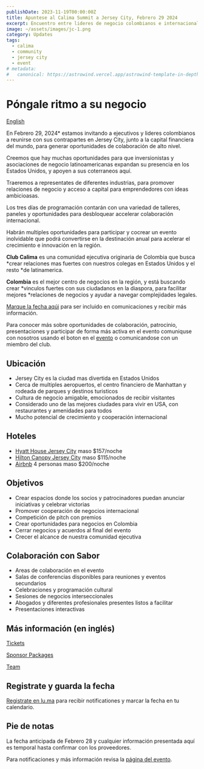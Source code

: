 ```yaml
---
publishDate: 2023-11-19T00:00:00Z
title: Apuntese al Calima Summit a Jersey City, Febrero 29 2024
excerpt: Encuentro entre lideres de negocio colombianos e internacionales cerca de la cápital financiera del mundo
image: ~/assets/images/jc-1.png
category: Updates
tags:
  - calima
  - community
  - jersey city
  - event
# metadata:
#   canonical: https://astrowind.vercel.app/astrowind-template-in-depth
---
```


# Póngale ritmo a su negocio

[English](/calima-summit)

En Febrero 29, 2024* estamos invitando a ejecutivos y lideres colombianos a
reunirse con sus contrapartes en Jersey City, junto a la capital financiera del
mundo, para generar oportunidades de colaboración de alto nivel.

Creemos que hay muchas oportunidades para que inversionistas y asociaciones de
negocio latinoamericanas expandan su presencia en los Estados Unidos, y apoyen a
sus coterraneos aquí.

Traeremos a representates de diferentes industrias, para promover relaciones de
negocio y acceso a capital para emprendedores con ideas ambicioasas.

Los tres días de programación contarán con una variedad de talleres, paneles y
oportunidades para desbloquear accelerar colaboración internacional.

Habrán multiples oportunidades para participar y cocrear un evento inolvidable
que podrá convertirse en la destinación anual para acelerar el crecimiento e
innovación en la región.

**Club Calima** es una comunidad ejecutiva originaria de Colombia que busca
*crear relaciones mas fuertes con nuestros colegas en Estados Unidos y el resto
*de latinamerica.

**Colombia** es el mejor centro de negocios en la región, y está buscando crear
*vinculos fuertes con sus ciudadanos en la diaspora, para facilitar mejores
*relaciones de negocios y ayudar a navegar complejidades legales.

[Marque la fecha aqúi](https://lu.ma/event/manage/evt-nYlW5g64SU1z4CM) para ser incluido en comunicaciones y recibir más información.

Para conocer más sobre oportunidades de colaboración, patrocinio, presentaciones y participar de forma más activa en el evento comuniquse con nosotros usando el boton en el [evento](https://lu.ma/event/manage/evt-nYlW5g64SU1z4CM) o comunicandose con un miembro del club.

## Ubicación

- Jersey City es la ciudad mas divertida en Estados Unidos
- Cerca de multiples aeropuertos, el centro financiero de Manhattan y rodeada de parques y destinos turisticos
- Cultura de negocio amigable, emocionados de recibir visitantes
- Considerado uno de las mejores ciudades para vivir en USA, con restaurantes y amenidades para todos
- Mucho potencial de crecimiento y cooperación internacional

## Hoteles

- [Hyatt House Jersey City](https://www.hyatt.com/shop/rooms/lgaxj?location=Hyatt%20House%20Jersey%20City&checkinDate=2024-02-28&checkoutDate=2024-03-01&rooms=1&adults=1&kids=0&rate=Standard) maso $157/noche
- [Hilton Canopy Jersey City](https://www.guestreservations.com/canopy-by-hilton-jersey-city-arts-district/booking?checkIn=02%2F28%2F2024&checkOut=03%2F01%2F2024&rooms=1&adults%5B1%5D=2&children%5B1%5D=0) maso $115/noche
- [Airbnb](https://www.airbnb.com/s/Jersey-City--New-Jersey--United-States/homes?adults=4&checkin=2024-02-28&checkout=2024-03-01) 4 personas maso $200/noche

## Objetivos

- Crear espacios donde los socios y patrocinadores puedan anunciar iniciativas y celebrar victorias
- Promover cooperación de negocios internacional
- Competición de pitch con premios
- Crear oportunidades para negocios en Colombia
- Cerrar negocios y acuerdos al final del evento
- Crecer el alcance de nuestra comunidad ejecutiva

## Colaboración con Sabor

- Areas de colaboración en el evento
- Salas de conferencias disponibles para reuniones y eventos secundarios
- Celebraciones y programación cultural
- Sesiones de negocios interseccionales
- Abogados y diferentes profesionales presentes listos a facilitar
- Presentaciones interactivas

## Más información (en inglés)

[Tickets](/misiones/2024-jersey-city/tickets)

[Sponsor Packages](/misiones/2024-jersey-city/sponsor)

[Team](/misiones/2024-jersey-city/team)

## Registrate y guarda la fecha

[Registrate en lu.ma](https://lu.ma/event/manage/evt-nYlW5g64SU1z4CM) para recibir notificationes y marcar la fecha en tu calendario.

## Pie de notas

La fecha anticipada de Febrero 28 y cualquier información presentada aquí es temporal hasta confirmar con los proveedores.

Para notificaciones y más información revisa la [página del evento](/misiones/2024-jersey-city).

